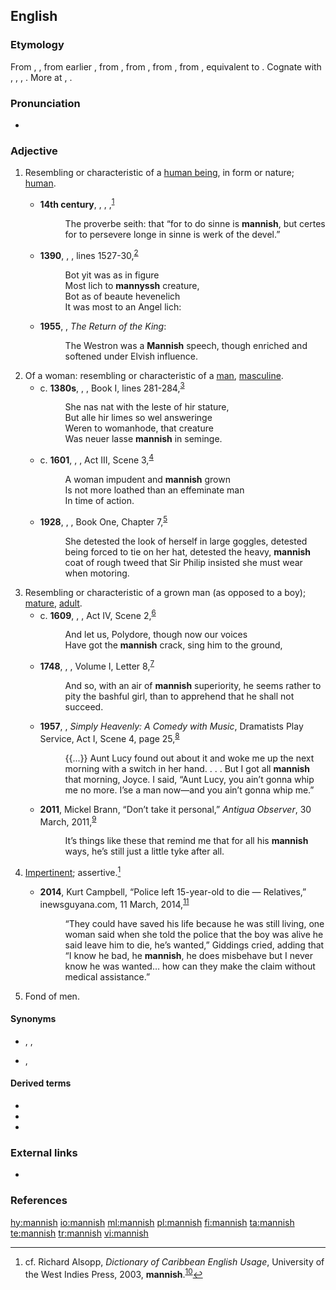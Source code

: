 ==English==

===Etymology===
From {{etyl|enm|en}} {{m|enm|mannisshe}}, {{m|enm|mannysh}}, from earlier {{m|enm|mennish||human", also "humanity, mankind}}, from {{etyl|ang|en}} {{m|ang|mennisc||human, natural, humane", also "mankind, humnan race}}, from {{etyl|gem-pro|en}} {{m|gem-pro|*manniskaz||human, humanity}}, from {{etyl|gem-pro|en}} {{m|gem-pro|*mann-||man, human, person}}, from {{etyl|ine-pro|en}} {{m|ine-pro|*mAnw-||man}}, equivalent to {{suffix|man|ish|lang=en}}. Cognate with {{etyl|nl|-}} {{m|osx|mens||human}}, {{etyl|de|-}} {{m|goh|Mensch||human being}}, {{etyl|da|-}} {{m|non|mennesk||human}}, {{cog|is|manneskju||person, human being}}. More at {{l|en|man}}, {{l|en|mennish}}.

===Pronunciation===
* {{rhymes|ænɪʃ|lang=en}}

===Adjective===
{{en-adj}}

# {{lb|en|now|archaic}} Resembling or characteristic of a [[human being]], in form or nature; [[human]]. {{defdate|from 9th c.}}
#* '''14th century''', {{w|Geoffrey Chaucer}}, ''{{w|Canterbury Tales}}'', {{w|The Tale of Melibee}},<sup>[http://www.gutenberg.org/files/22120/22120-h/22120-h.htm]</sup>
#*: The proverbe seith: that “for to do sinne is '''mannish''', but certes for to persevere longe in sinne is werk of the devel.”
#* '''1390''', {{w|John Gower}}, ''{{w|Confessio Amantis}}'', lines 1527-30,<sup>[http://www.gutenberg.org/files/266/266-h/266-h.htm]</sup>
#*: Bot yit was as in figure
#*: Most lich to '''mannyssh''' creature,
#*: Bot as of beaute hevenelich
#*: It was most to an Angel lich:
#*'''1955''', {{w|JRR Tolkien}}, ''The Return of the King'':
#*:The Westron was a '''Mannish''' speech, though enriched and softened under Elvish influence.
# Of a woman: resembling or characteristic of a [[man]], [[masculine]]. {{defdate|from 14th c.}}
#* c. '''1380s''', {{w|Geoffrey Chaucer}}, ''{{w|Troilus and Criseyde}}'', Book I, lines 281-284,<sup>[http://www.gutenberg.org/files/257/257-h/257-h.htm]</sup>
#*: She nas nat with the leste of hir stature,
#*: But alle hir limes so wel answeringe
#*: Weren to womanhode, that creature
#*: Was neuer lasse '''mannish''' in seminge.
#* c. '''1601''', {{w|William Shakespeare}}, ''{{w|Troilus and Cressida}}'', Act III, Scene 3,<sup>[http://www.opensourceshakespeare.org/views/plays/play_view.php?WorkID=troilus&Scope=entire&pleasewait=1&msg=pl]</sup>
#*: A woman impudent and '''mannish''' grown
#*: Is not more loathed than an effeminate man
#*: In time of action.
#* '''1928''', {{w|Radclyffe Hall}}, ''{{w|The Well of Loneliness}}'', Book One, Chapter 7,<sup>[http://gutenberg.net.au/ebooks06/0609021h.html]</sup>
#*: She detested the look of herself in large goggles, detested being forced to tie on her hat, detested the heavy, '''mannish''' coat of rough tweed that Sir Philip insisted she must wear when motoring.
# Resembling or characteristic of a grown man (as opposed to a boy); [[mature]], [[adult]]. {{defdate|from 16th c.}}
#* c. '''1609''', {{w|William Shakespeare}}, ''{{w|Cymbeline}}'', Act IV, Scene 2,<sup>[http://www.opensourceshakespeare.org/views/plays/play_view.php?WorkID=cymbeline&Scope=entire&pleasewait=1&msg=pl]</sup>
#*: And let us, Polydore, though now our voices
#*: Have got the '''mannish''' crack, sing him to the ground,
#* '''1748''', {{w|Samuel Richardson}}, ''{{w|Clarissa}}'', Volume I, Letter 8,<sup>[http://www.gutenberg.org/files/9296/9296-h/9296-h.htm]</sup>
#*: And so, with an air of '''mannish''' superiority, he seems rather to pity the bashful girl, than to apprehend that he shall not succeed.
#* '''1957''', {{w|Langston Hughes}}, ''Simply Heavenly: A Comedy with Music'', Dramatists Play Service, Act I, Scene 4, page 25,<sup>[https://books.google.ca/books?id=K6yY9OCGE6oC&printsec=frontcover#v=onepage&q&f=false]</sup>
#*: {{...}} Aunt Lucy found out about it and woke me up the next morning with a switch in her hand. . . . But I got all '''mannish''' that morning, Joyce. I said, “Aunt Lucy, you ain’t gonna whip me no more. I’se a man now—and you ain’t gonna whip me.”
#* '''2011''', Mickel Brann, “Don’t take it personal,” ''Antigua Observer'', 30 March, 2011,<sup>[http://antiguaobserver.com/don%E2%80%99t-take-it-personal/]</sup>
#*: It’s things like these that remind me that for all his '''mannish''' ways, he’s still just a little tyke after all.
# {{lb|en|Caribbean|Guyana}} [[impertinent|Impertinent]]; assertive.<ref>cf. Richard Alsopp, ''Dictionary of Caribbean English Usage'', University of the West Indies Press, 2003, '''mannish'''.<sup>[https://books.google.ca/books?id=PmvSk13sIc0C&printsec=frontcover]</sup></ref> {{defdate|from 19th c.}}
#* '''2014''', Kurt Campbell, “Police left 15-year-old to die — Relatives,” inewsguyana.com, 11 March, 2014,<sup>[http://www.inewsguyana.com/police-left-15-year-old-to-die-relatives/]</sup>
#*: “They could have saved his life because he was still living, one woman said when she told the police that the boy was alive he said leave him to die, he’s wanted,” Giddings cried, adding that “I know he bad, he '''mannish''', he does misbehave but I never know he was wanted… how can they make the claim without medical assistance.”
# {{lb|en|obsolete|of a woman}} Fond of men. {{rfv-sense}}
#: {{rfquotek|Chaucer}}

====Synonyms====
* {{sense|resembling or characteristic of a man}} {{l|en|butch}}, {{l|en|masculine}}, {{l|en|unladylike}}
* {{sense|resembling or characteristic of an adult male}} {{l|en|manly}}, {{l|en|grown up}}

====Derived terms====
* {{l|en|mannishly}}
* {{l|en|mannishness}}
* {{l|en|mannish water}}

===External links===
* {{R:OneLook}}

===References===
<references />

[[hy:mannish]]
[[io:mannish]]
[[ml:mannish]]
[[pl:mannish]]
[[fi:mannish]]
[[ta:mannish]]
[[te:mannish]]
[[tr:mannish]]
[[vi:mannish]]

<references/>